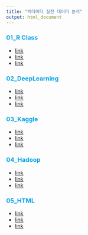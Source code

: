 ```yaml
---
title: "빅데이터 실전 데이터 분석"
output: html_document
---
```


<h3 style="color:00A2E8">01_R Class</h3>
<ul>
  <li><a href="05_HTML/02_DL_index.html">link</a>
  <li><a href="05_HTML/HTML/02_DL_index.html">link</a>
  <li><a href="05_HTML/HTML/02_DL_index.html">link</a>
</ul>
<h3 style="color:00A2E8">02_DeepLearning</h3>
<ul>
  <li><a href="05_HTML/02_DL_index.html">link</a>
  <li><a href="05_HTML/02_DL_index.html">link</a>
  <li><a href="05_HTML/02_DL_index.html">link</a>
</ul>
<h3 style="color:00A2E8">03_Kaggle</h3>
<ul>
  <li><a href="05_HTML/02_DL_index.html">link</a>
  <li><a href="05_HTML/02_DL_index.html">link</a>
  <li><a href="05_HTML/02_DL_index.html">link</a>
</ul>
<h3 style="color:00A2E8">04_Hadoop</h3>
<ul>
  <li><a href="05_HTML/02_DL_index.html">link</a>
  <li><a href="05_HTML/02_DL_index.html">link</a>
  <li><a href="05_HTML/02_DL_index.html">link</a>
</ul>
<h3 style="color:00A2E8">05_HTML</h3>
<ul>
  <li><a href="05_HTML/02_DL_index.html">link</a>
  <li><a href="05_HTML/02_DL_index.html">link</a>
  <li><a href="05_HTML/02_DL_index.html">link</a>
</ul>